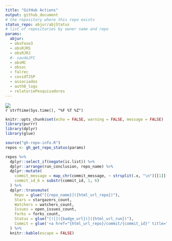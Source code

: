 ```yaml
---
title: "GitHub Actions"
output: github_document
# the repository where this repo exists
status_repo: abjur/abjStatus
# list of repositories by owner name and repo
params:
  abjur:
  - obsFase3
  - obsRJRS
  - obsRJRJ 
  #- saudeJFC
  - obsMC
  - obsoc
  - falrec
  - covidTJSP
  - associados
  - auth0_logs
  - relatorioPesquisadores
---
```



![](https://github.com/`r rmarkdown::metadata$status_repo`/workflows/Render%20Status/badge.svg)  
`r strftime(Sys.time(), "%F %T %Z")`


```r
knitr::opts_chunk$set(echo = FALSE, warning = FALSE, message = FALSE)
library(purrr)
library(dplyr)
library(glue)
```

```r
source("gh-repo-info.R")
repos <- gh_get_repo_status(params)
```

```r
repos %>% 
  dplyr::select_if(negate(is.list)) %>%
  dplyr::arrange(run_conclusion, repo_name) %>% 
  dplyr::mutate(
    commit_message = map_chr(commit_message, ~ strsplit(.x, "\n")[[1]][1]),
    commit_id_6 = substr(commit_id, 1, 6)
  ) %>% 
  dplyr::transmute(
    Repo = glue("[{repo_name}]({html_url_repo})"),
    Stars = stargazers_count,
    Watchers = watchers_count,
    Issues = open_issues_count,
    Forks = forks_count,
    Status = glue("[![]({badge_url})]({html_url_run})"),
    Commit = glue('<a href="{html_url_repo}/commit/{commit_id}" title="{commit_message}">{commit_id_6}</a>')
  ) %>% 
  knitr::kable(escape = FALSE)
```


